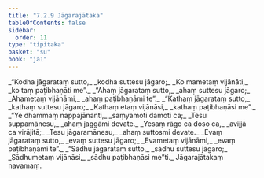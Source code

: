 ```yaml
---
title: "7.2.9 Jāgarajātaka"
tableOfContents: false
sidebar:
  order: 11
type: "tipitaka"
basket: "su"
book: "ja1"
---
```



<DynamicBreadcrumb />

<Division number="135" book="ja1" bookNo="22" page="376">

<Paragraph number="1639" type="verses" book="ja1">
_“Kodha jāgarataṃ sutto,_  
_kodha suttesu jāgaro;_  
_Ko mametaṃ vijānāti,_  
_ko taṃ paṭibhaṇāti me”._  

</Paragraph>

</Division>
<Division number="136" book="ja1" bookNo="22" page="376">

<Paragraph number="1640" type="verses" book="ja1">
_“Ahaṃ jāgarataṃ sutto,_  
_ahaṃ suttesu jāgaro;_  
_Ahametaṃ vijānāmi,_  
_ahaṃ paṭibhaṇāmi te”._  

</Paragraph>

</Division>
<Division number="137" book="ja1" bookNo="22" page="376">

<Paragraph number="1641" type="verses" book="ja1">
_“Kathaṃ jāgarataṃ sutto,_  
_kathaṃ suttesu jāgaro;_  
_Kathaṃ etaṃ vijānāsi,_  
_kathaṃ paṭibhaṇāsi me”._  

</Paragraph>

</Division>
<Division number="138" book="ja1" bookNo="22" page="376">

<Paragraph number="1642" type="verses" book="ja1">
_“Ye dhammaṃ nappajānanti,_  
_saṃyamoti damoti ca;_  
_Tesu suppamānesu,_  
_ahaṃ jaggāmi devate._  

</Paragraph>

</Division>
<Division number="139" book="ja1" bookNo="22" page="376">

<Paragraph number="1643" type="verses" book="ja1">
_Yesaṃ rāgo ca doso ca,_  
_avijjā ca virājitā;_  
_Tesu jāgaramānesu,_  
_ahaṃ suttosmi devate._  

</Paragraph>

</Division>
<Division number="140" book="ja1" bookNo="22" page="377">

<Paragraph number="1644" type="verses" book="ja1">
_Evaṃ jāgarataṃ sutto,_  
_evaṃ suttesu jāgaro;_  
_Evametaṃ vijānāmi,_  
_evaṃ paṭibhaṇāmi te”._  

</Paragraph>

</Division>
<Division number="141" book="ja1" bookNo="22" page="377">

<Paragraph number="1645" type="verses" book="ja1">
_“Sādhu jāgarataṃ sutto,_  
_sādhu suttesu jāgaro;_  
_Sādhumetaṃ vijānāsi,_  
_sādhu paṭibhaṇāsi me”ti._  


</Paragraph>
</Division>

<Paragraph number="1646" type="center" book="ja1">
Jāgarajātakaṃ navamaṃ.
</Paragraph>